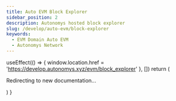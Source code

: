 ```yaml
---
title: Auto EVM Block Explorer
sidebar_position: 2
description: Autonomys hosted block explorer
slug: /develop/auto-evm/block-explorer
keywords:
  - EVM Domain Auto EVM
  - Autonomys Network
---
```



  useEffect(() => {
    window.location.href = 'https://develop.autonomys.xyz/evm/block_explorer'
  }, [])
  return (
    <p>Redirecting to new documentation...</p>
  )
}
